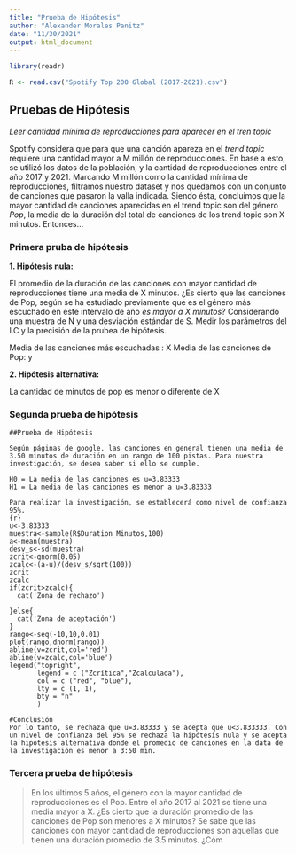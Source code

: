 ```yaml
---
title: "Prueba de Hipótesis"
author: "Alexander Morales Panitz"
date: "11/30/2021"
output: html_document
---
```

```r
library(readr)
```

```r
R <- read.csv("Spotify Top 200 Global (2017-2021).csv")
```

## Pruebas de Hipótesis

*Leer cantidad mínima de reproducciones para aparecer en el tren topic*

Spotify considera que para que una canción apareza en el *trend topic* requiere una cantidad mayor a M millón de reproducciones. En base a esto, se utilizó los datos de la población, y la cantidad de reproducciones entre el año 2017 y 2021. Marcando M millón como la cantidad mínima de reproducciones, filtramos nuestro dataset y nos quedamos con un conjunto de canciones que pasaron la valla indicada. Siendo ésta, concluimos que la mayor cantidad de canciones aparecidas en el trend topic son del género *Pop*, la media de la duración del total de canciones de los trend topic son X minutos. Entonces...

### Primera pruba de hipótesis

**1. Hipótesis nula:**

El promedio de la duración de las canciones con mayor cantidad de reproducciones tiene una media de X minutos. ¿Es cierto que las canciones de Pop, según se ha estudiado previamente que es el género más escuchado en este intervalo de año *es mayor a X minutos*? Considerando una muestra de N y una desviación estándar de S. Medir los parámetros del I.C y la precisión de la prubea de hipótesis.


Media de las canciones más escuchadas : X
Media de las canciones de Pop: y

**2. Hipótesis alternativa:**

La cantidad de minutos de pop es menor o diferente de X


### Segunda prueba de hipótesis
```
##Prueba de Hipótesis

Según páginas de google, las canciones en general tienen una media de 3.50 minutos de duración en un rango de 100 pistas. Para nuestra investigación, se desea saber si ello se cumple.

H0 = La media de las canciones es u=3.83333
H1 = La media de las canciones es menor a u=3.83333

Para realizar la investigación, se establecerá como nivel de confianza 95%.
{r}
u<-3.83333
muestra<-sample(R$Duration_Minutos,100)
a<-mean(muestra)
desv_s<-sd(muestra)
zcrit<-qnorm(0.05)
zcalc<-(a-u)/(desv_s/sqrt(100))
zcrit
zcalc
if(zcrit>zcalc){
  cat('Zona de rechazo')
  
}else{
  cat('Zona de aceptación')
}
rango<-seq(-10,10,0.01)
plot(rango,dnorm(rango))
abline(v=zcrit,col='red')
abline(v=zcalc,col='blue')
legend("topright", 
       legend = c ("Zcrítica","Zcalculada"), 
       col = c ("red", "blue"), 
       lty = c (1, 1), 
       bty = "n"
       )

#Conclusión
Por lo tanto, se rechaza que u=3.83333 y se acepta que u<3.833333. Con un nivel de confianza del 95% se rechaza la hipótesis nula y se acepta la hipótesis alternativa donde el promedio de canciones en la data de la investigación es menor a 3:50 min.
```

### Tercera prueba de hipótesis





> En los últimos 5 años, el género con la mayor cantidad de reproducciones es el Pop. Entre el año 2017 al 2021 se tiene una media mayor a X. ¿Es cierto que la duración promedio de las canciones de Pop son menores a X minutos?
> Se sabe que las canciones con mayor cantidad de reproducciones son aquellas que tienen una duración promedio de 3.5 minutos. ¿Cóm